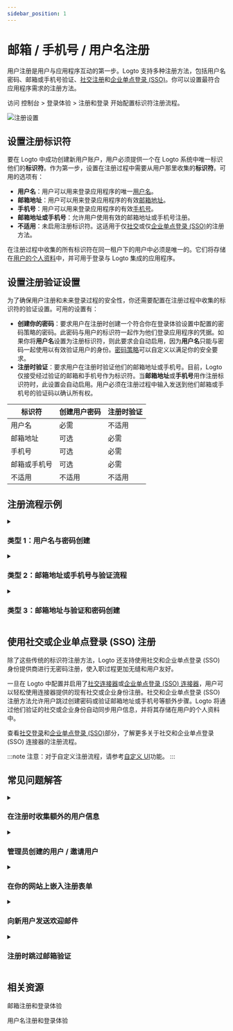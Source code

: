 ```yaml
---
sidebar_position: 1
---
```


# 邮箱 / 手机号 / 用户名注册

用户注册是用户与应用程序互动的第一步。Logto 支持多种注册方法，包括用户名密码、邮箱或手机号验证、[社交注册](/end-user-flows/sign-up-and-sign-in/social-sign-in)和[企业单点登录 (SSO)](/end-user-flows/enterprise-sso)。你可以设置最符合应用程序需求的注册方法。

访问 <CloudLink to="/sign-in-experience/sign-up-and-sign-in">控制台 > 登录体验 > 注册和登录</CloudLink> 开始配置标识符注册流程。

![注册设置](./assets/sign-in-experience-sign-up.png)

## 设置注册标识符

要在 Logto 中成功创建新用户账户，用户必须提供一个在 Logto 系统中唯一标识他们的**标识符**。作为第一步，设置在注册过程中需要从用户那里收集的**标识符**。可用的选项有：

- **用户名**：用户可以用来登录应用程序的唯一[用户名](/user-management/user-data#username)。
- **邮箱地址**：用户可以用来登录应用程序的有效[邮箱地址](/user-management/user-data#primary_email)。
- **手机号**：用户可以用来登录应用程序的有效[手机号](/user-management/user-data#primary_phone)。
- **邮箱地址或手机号**：允许用户使用有效的邮箱地址或手机号注册。
- **不适用**：未启用注册标识符。这适用于仅[社交](/end-user-flows/sign-up-and-sign-in/social-sign-in)或仅[企业单点登录 (SSO)](/end-user-flows/enterprise-sso)的注册方法。

在注册过程中收集的所有标识符在同一租户下的用户中必须是唯一的。它们将存储在[用户的个人资料](/user-management/user-data#user-profile)中，并可用于登录与 Logto 集成的应用程序。

## 设置注册验证设置

为了确保用户注册和未来登录过程的安全性，你还需要配置在注册过程中收集的标识符的验证设置。可用的设置有：

- **创建你的密码**：要求用户在注册时创建一个符合你在登录体验设置中配置的密码策略的密码。此密码与用户的标识符一起作为他们登录应用程序的凭据。如果你将**用户名**设置为注册标识符，则此要求会自动启用，因为**用户名**只能与密码一起使用以有效验证用户的身份。[密码策略](/end-user-flows/sign-up-and-sign-in/reset-password#set-up-password-policy)可以自定义以满足你的安全要求。
- **注册时验证**：要求用户在注册时验证他们的邮箱地址或手机号。目前，Logto 仅接受经过验证的邮箱和手机号作为标识符。当**邮箱地址**或**手机号**用作注册标识符时，此设置会自动启用。用户必须在注册过程中输入发送到他们邮箱或手机号的验证码以确认所有权。

| 标识符       | 创建用户密码 | 注册时验证 |
| ------------ | ------------ | ---------- |
| 用户名       | 必需         | 不适用     |
| 邮箱地址     | 可选         | 必需       |
| 手机号       | 可选         | 必需       |
| 邮箱或手机号 | 可选         | 必需       |
| 不适用       | 不适用       | 不适用     |

## 注册流程示例

<details>
  <summary>

### 类型 1：用户名与密码创建

</summary>

选择**用户名**作为注册标识符。创建你的密码被强制启用。

![用户名和密码注册](./assets/sign-up-username-password.png)

</details>

<details>
  <summary>

### 类型 2：邮箱地址或手机号与验证流程

</summary>

选择**邮箱地址或手机号**作为注册标识符。**注册时验证**被强制启用。

![邮箱或手机号注册与验证](./assets/sign-up-email-verification.png)

</details>

<details>
  <summary>

### 类型 3：邮箱地址与验证和密码创建

</summary>

选择**邮箱地址**作为注册标识符。**注册时验证**被强制启用。启用**创建你的密码**以要求用户在注册时创建密码。（同样适用于手机号注册流程）

![邮箱注册与验证和密码创建](./assets/sign-up-email-password.png)

</details>

## 使用社交或企业单点登录 (SSO) 注册

除了这些传统的标识符注册方法，Logto 还支持使用社交和企业单点登录 (SSO) 身份提供商进行无密码注册，使入职过程更加无缝和用户友好。

一旦在 Logto 中配置并启用了[社交连接器](/connectors/social-connectors)或[企业单点登录 (SSO) 连接器](/connectors/enterprise-connectors)，用户可以轻松使用连接器提供的现有社交或企业身份注册。社交和企业单点登录 (SSO) 注册方法允许用户跳过创建密码或验证邮箱地址或手机号等额外步骤。Logto 将通过他们验证的社交或企业身份自动同步用户信息，并将其存储在用户的个人资料中。

查看[社交登录](/end-user-flows/sign-up-and-sign-in/social-sign-in/)和[企业单点登录 (SSO)](/end-user-flows/enterprise-sso/)部分，了解更多关于社交和企业单点登录 (SSO) 连接器的注册流程。

:::note
注意：对于自定义注册流程，请参考[自定义 UI](/customization/bring-your-ui/)功能。
:::

## 常见问题解答

<details>
  <summary>

### 在注册时收集额外的用户信息

</summary>
  
要在注册时收集额外的用户个人资料信息（例如，全名、生日、公司名称），你有两个选择：

- **自托管入职流程**：在成功注册后将用户重定向到你自己的入职流程，以进行可自定义的数据收集。
- **自定义 UI**：使用我们的自定义 UI 功能和用户个人资料设置 API（即将推出）自定义你的注册流程。

</details>

<details>
  <summary>

### 管理员创建的用户 / 邀请用户

</summary>

了解如何实现[仅限邀请注册流程](/end-user-flows/sign-up-and-sign-in/disable-user-registration/#implement-an-invitation-only-sign-up-flow)。

</details>

<details>
  <summary>

### 在你的网站上嵌入注册表单

</summary>
  
Logto 目前不支持无头 API 用于登录和注册。你可以使用[自定义 UI](/customization/bring-your-ui/)功能将你自己的注册表单上传到 Logto，或使用登录参数将用户信息从你的网站填充到 Logto。了解更多关于用户标识符填充的信息，请参阅[认证参数](/end-user-flows/authentication-parameters/)。

</details>

<details>
  <summary>

### 向新用户发送欢迎邮件

</summary>

订阅 `User.Created` Webhook 事件以触发向新用户发送欢迎邮件。了解更多关于 [Webhook 事件](/developers/webhooks/webhooks-events/#data-mutation-hook-events)。

</details>

<details>
  <summary>

### 注册时跳过邮箱验证

</summary>

目前，Logto 仅支持经过验证的邮箱和手机号作为标识符。验证过程是确保用户标识符的安全性和所有权所必需的。
对未经验证的邮箱或手机号的支持在我们的[路线图](https://logto.productlane.com/roadmap)上。敬请期待更新！

</details>

## 相关资源

<Url href="https://www.youtube.com/watch?v=64rBXpWbScc">邮箱注册和登录体验</Url>

<Url href="https://www.youtube.com/watch?v=chQxCJX6e6w">用户名注册和登录体验</Url>
